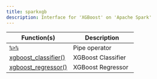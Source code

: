 ```yaml
---
title: sparkxgb
description: Interface for 'XGBoost' on 'Apache Spark'
---
```

Function(s) | Description
|---|---|
|[`%>%`](/packages/sparkxgb/latest/reference/pipe.html)|Pipe operator|
|[xgboost_classifier()](/packages/sparkxgb/latest/reference/xgboost_classifier.html)|XGBoost Classifier|
|[xgboost_regressor()](/packages/sparkxgb/latest/reference/xgboost_regressor.html)|XGBoost Regressor|
